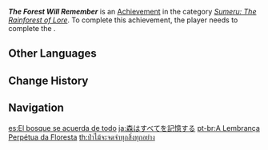 {{Achievement Infobox
|id           = 80174
|order id     = 174
|category     = Sumeru: The Rainforest of Lore
|description  = Complete "[[Aranyaka]]."
|requirements = Complete [["Hello," "Thank You," and the Final "Goodbye"]]
|primogems    = 10
|quest        = Aranyaka
|topic        = 
|type         = Quest
}}
'''''The Forest Will Remember''''' is an [[Achievement]] in the category ''[[Sumeru: The Rainforest of Lore]]''. To complete this achievement, the player needs to complete the {{Quest|Aranyaka}}.
<!--
==Gameplay Notes==

==Trivia==

==Video Guides==
{{EVT
|video1   = 
|caption1 = 
}}
-->
==Other Languages==
{{Other Languages
|en      = The Forest Will Remember
|zhs     = 森林会记住一切
|zhs_rm  = Sēnlín Huì Jìzhù Yīqiè
|zht     = 森林會記住一切
|zht_rm  = Sēnlín Huì Jìzhù Yīqiè
|zh_tl   = The Forest Will Remember Everything
|ja      = 森はすべてを記憶する
|ja_rm   = Mori wa Subete wo Kioku Suru
|ja_tl   = The Forest Remembers Everything
|ko      = 숲이 모든 걸 기억할 테니까
|ko_rm   = Supi Modeun Geol Gieokal Tenikka
|ko_tl   = The Forest Will Remember Everything
|es      = El bosque se acuerda de todo
|es_tl   = The Forest Remembers All
|fr      = La forêt se souvient de tout
|fr_tl   = The Forest Remembers Everything
|ru      = Лес помнит всё
|ru_tl   = The Forest Remembers Everything
|th      = ป่าไม้จะจดจำทุกสิ่งทุกอย่าง
|th_rm   = 
|th_tl   = 
|vi      = Khu Rừng Sẽ Nhớ Tất Cả
|vi_tl   = 
|de      = Der Wald vergisst nichts
|de_tl   = The Forest Forgets Nothing
|id      = Hutan Akan Selalu Mengingat Segalanya
|id_tl   = The Forest Will Always Remember Everything
|pt      = A Lembrança Perpétua da Floresta
|pt_tl   = The Perpetual Remembrance of the Forest
|tr      = Orman Hatırlar
|tr_tl   = The Forest Remembers
|it      = La foresta non dimenticherà
|it_tl   =
}}

==Change History==
{{Change History|3.0}}
<!--
==References==
{{Reflist}}
-->
==Navigation==
{{Achievement Navbox}}

[[es:El bosque se acuerda de todo]]
[[ja:森はすべてを記憶する]]
[[pt-br:A Lembrança Perpétua da Floresta]]
[[th:ป่าไม้จะจดจำทุกสิ่งทุกอย่าง]]